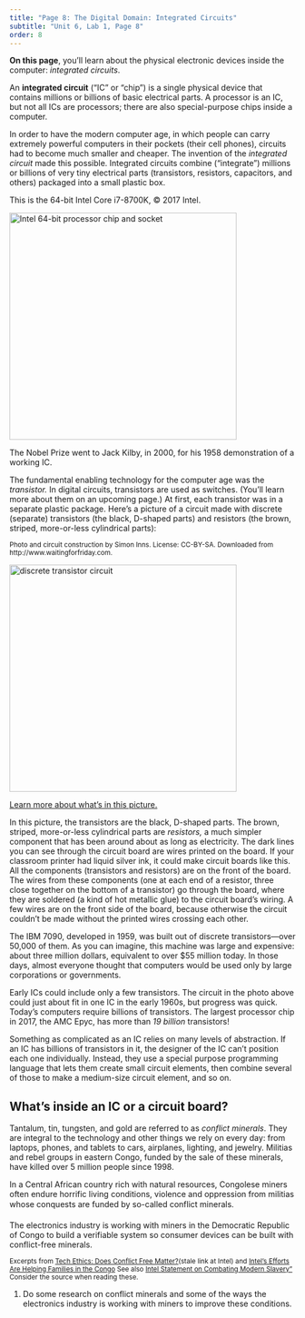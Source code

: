 ```yaml
---
title: "Page 8: The Digital Domain: Integrated Circuits"
subtitle: "Unit 6, Lab 1, Page 8"
order: 8
---
```


::: learn
**On this page**, you'll learn about the physical electronic devices inside the computer: <em>integrated circuits</em>.
:::

::: vocabBig
An **integrated circuit** ("IC" or "chip") is a single physical device that contains millions or billions of basic electrical parts. A processor is an IC, but not all ICs are processors; there are also special-purpose chips inside a computer.
:::



In order to have the modern computer age, in which people can carry extremely powerful computers in their pockets (their cell phones), circuits had to become much smaller and cheaper. The invention of the <em>integrated circuit</em> made this possible. Integrated circuits combine ("integrate") millions or billions of very tiny electrical parts (transistors, resistors, capacitors, and others) packaged into a small plastic box.

::: sidenote
This is the 64-bit Intel Core i7-8700K, © 2017 Intel.
:::

<img src="/img/6-computers/intel.jpg" title="Intel 64-bit processor chip and socket" alt="Intel 64-bit processor chip and socket" class="ms-4 noshadow" width="400px"/>



::: endnote
The Nobel Prize went to Jack Kilby, in 2000, for his 1958 demonstration of a working IC.
:::



The fundamental enabling technology for the computer age was the <em>transistor.</em> In digital circuits, transistors are used as switches. (You'll learn more about them on an upcoming page.) At first, each transistor was in a separate plastic package. Here's a picture of a circuit made with discrete (separate) transistors (the black, D-shaped parts) and resistors (the brown, striped, more-or-less cylindrical parts):<br />

::: sidenoteBig
<small>Photo and circuit construction by Simon Inns. License: CC-BY-SA. Downloaded from http://www.waitingforfriday.com.</small>
:::

<img src="/img/6-computers/discrete-transistor-adder.jpg" title="discrete transistor circuit" alt="discrete transistor circuit" class="ms-4" width="400px"/>



::: endnote
<a href="#hint-discrete-transistors" data-bs-toggle="collapse" title="Learn more about what's in this picture">Learn more about what's in this picture.</a>

::: {#hint-discrete-transistors .collapse}
In this picture, the transistors are the black, D-shaped parts. The brown, striped, more-or-less cylindrical parts are <em>resistors,</em> a much simpler component that has been around about as long as electricity. The dark lines you can see through the circuit board are wires printed on the board. If your classroom printer had liquid silver ink, it could make circuit boards like this. All the components (transistors and resistors) are on the front of the board. The wires from these components (one at each end of a resistor, three close together on the bottom of a transistor) go through the board, where they are soldered (a kind of hot metallic glue) to the circuit board's wiring. A few wires are on the front side of the board, because otherwise the circuit couldn't be made without the printed wires crossing each other.

The IBM 7090, developed in 1959, was built out of discrete transistors---over 50,000 of them. As you can imagine, this machine was large and expensive: about three million dollars, equivalent to over \$55 million today. In those days, almost everyone thought that computers would be used only by large corporations or governments.
:::
:::

Early ICs could include only a few transistors. The circuit in the photo above could just about fit in one IC in the early 1960s, but progress was quick. Today's computers require billions of transistors. The largest processor chip in 2017, the AMC Epyc, has more than <em>19 billion</em> transistors!

::: endnote
Something as complicated as an IC relies on many levels of abstraction. If an IC has billions of transistors in it, the designer of the IC can't position each one individually. Instead, they use a special purpose programming language that lets them create small circuit elements, then combine several of those to make a medium-size circuit element, and so on.
:::

## What's inside an IC or a circuit board?

::: takeNote
Tantalum, tin, tungsten, and gold are referred to as <em>conflict minerals</em>. They are integral to the technology and other things we rely on every day: from laptops, phones, and tablets to cars, airplanes, lighting, and jewelry. Militias and rebel groups in eastern Congo, funded by the sale of these minerals, have killed over 5 million people since 1998.

In a Central African country rich with natural resources, Congolese miners often endure horrific living conditions, violence and oppression from militias whose conquests are funded by so-called conflict minerals.

The electronics industry is working with miners in the Democratic Republic of Congo to build a verifiable system so consumer devices can be built with conflict-free minerals.

<small>Excerpts from <a href="https://iq.intel.com/tech-ethics-does-conflict-free-matter" target="_blank" title="Tech Ethics: Does Conflict Free Matter?">Tech Ethics: Does Conflict Free Matter?</a>(stale link at Intel) and <a href="https://www.intel.com/content/www/us/en/corporate-responsibility/conflict-free-minerals.html" target="_blank" title="Intel’s Efforts Are Helping Families in the Congo">Intel's Efforts Are Helping Families in the Congo</a> See also <a href="https://www.intel.com/content/www/us/en/corporate-responsibility/statement-combating-modern-slavery.html" target="_blank" title="Intel Statement on Combating Modern Slavery">Intel Statement on Combating Modern Slavery"</a> Consider the source when reading these.</small>
:::

::: {#first .forYouToDo}
<ol>

<li>Do some research on conflict minerals and some of the ways the electronics industry is working with miners to improve these conditions.</li>

</ol>
:::
